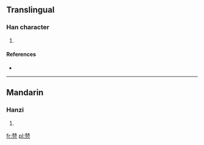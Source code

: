 ==Translingual==

===Han character===
{{Han char|rn=75|rad=木|as=08|sn=12|four=|canj=木木月竹弓 (DDBHN)}}

# {{defn|Han|sort=木08}}

====References====
* {{Han ref|kx=0535.100|dkj=14998|hdz=21227.020|uh=68FE|ud=26878}}

----

==Mandarin==

===Hanzi===
{{cmn-hanzi|pin=[[qióng]] ([[qiong2]]), [[yī]] ([[yi1]])|wg=ch'iung<sup>2</sup>, i<sup>1</sup>}}

# {{defn|lang=cmn|sort=木08}}

[[fr:棾]]
[[pl:棾]]